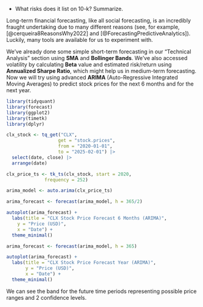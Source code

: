 * What risks does it list on 10-k? Summarize.

Long-term financial forecasting, like all social forecasting, is an incredibly fraught undertaking due to many different reasons (see, for example, [@cerqueira8ReasonsWhy2022] and [@ForecastingPredictiveAnalytics]). Luckily, many tools are available for us to experiment with.

We've already done some simple short-term forecasting in our "Technical Analysis" section using **SMA** and **Bollinger Bands**. We've also accessed volatility by calculating **Beta** value and estimated risk/return using **Annualized Sharpe Ratio**, which might help us in medium-term forecasting. Now we will try using advanced **ARIMA** (Auto-Regressive Integrated Moving Averages) to predict stock prices for the next 6 months and for the next year.

```r
library(tidyquant)
library(forecast)
library(ggplot2)
library(timetk)
library(dplyr)

clx_stock <- tq_get("CLX", 
                   get = "stock.prices", 
                   from = "2020-01-01", 
                   to = "2025-02-01") |>
  select(date, close) |>
  arrange(date)

clx_price_ts <- tk_ts(clx_stock, start = 2020, 
              frequency = 252)

arima_model <- auto.arima(clx_price_ts)

arima_forecast <- forecast(arima_model, h = 365/2)

autoplot(arima_forecast) +
  labs(title = "CLX Stock Price Forecast 6 Months (ARIMA)",
    y = "Price (USD)",
    x = "Date") +
  theme_minimal()

arima_forecast <- forecast(arima_model, h = 365)

autoplot(arima_forecast) +
  labs(title = "CLX Stock Price Forecast Year (ARIMA)",
       y = "Price (USD)",
       x = "Date") +
  theme_minimal()
```

We can see the band for the future time periods representing possible price ranges and 2 confidence levels.
